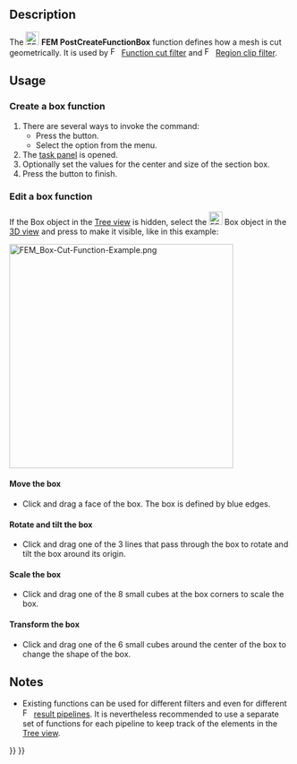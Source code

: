 <languages/>
<translate>

<!--T:17-->
{{Docnav
|[[FEM_PostCreateFunctionCylinder|Cylinder]]
|[[FEM_PostLineplot|Create Lineplot]]
|[[FEM_Workbench|FEM]]
|IconL=FEM_PostCreateFunctionCylinder.svg
|IconR=FEM_PostLineplot.svg
|IconC=Workbench_FEM.svg
}}

<!--T:18-->
{{GuiCommand
|Name=FEM PostCreateFunctionBox
|MenuLocation=Results → Filter Functions → Box
|Workbenches=[[FEM_Workbench|FEM]]
|Version=0.21
|SeeAlso=[[FEM_tutorial|FEM tutorial]]
}}

==Description== <!--T:19-->

<!--T:20-->
The [[Image:FEM_PostCreateFunctionBox.svg|24px]] '''FEM PostCreateFunctionBox''' function defines how a mesh is cut geometrically. It is used by [[Image:FEM_PostFilterCutFunction.svg|16px]] [[FEM_PostFilterCutFunction|Function cut filter]] and [[Image:FEM_PostFilterClipRegion.svg|16px]] [[FEM_PostFilterClipRegion|Region clip filter]].

==Usage== <!--T:21-->

===Create a box function=== <!--T:22-->

<!--T:23-->
# There are several ways to invoke the command:
#* Press the {{Button|[[Image:FEM_PostCreateFunctionBox.svg|16px]] [[FEM_PostCreateFunctionBox|Box]]}} button.
#* Select the {{MenuCommand|Results → Filter Functions → [[Image:FEM_PostCreateFunctionBox.svg|16px]] Box}} option from the menu.
# The [[Task_panel|task panel]] is opened.
# Optionally set the values for the center and size of the section box.
# Press the {{Button|OK}} button to finish.

===Edit a box function=== <!--T:24-->

<!--T:25-->
If the Box object in the [[Tree_view|Tree view]] is hidden, select the [[Image:FEM_PostCreateFunctionBox.svg|24px]] Box object in the [[3D_view|3D view]] and press {{KEY|Space}} to make it visible, like in this example:

</translate>
[[File:FEM_Box-Cut-Function-Example.png|400px]]
<translate>

====Move the box==== <!--T:26-->

<!--T:27-->
* Click and drag a face of the box. The box is defined by blue edges.

====Rotate and tilt the box==== <!--T:28-->

<!--T:29-->
* Click and drag one of the 3 lines that pass through the box to rotate and tilt the box around its origin.

====Scale the box==== <!--T:30-->

<!--T:31-->
* Click and drag one of the 8 small cubes at the box corners to scale the box.

====Transform the box==== <!--T:34-->

<!--T:35-->
* Click and drag one of the 6 small cubes around the center of the box to change the shape of the box.

==Notes== <!--T:32-->

<!--T:33-->
* Existing functions can be used for different filters and even for different [[Image:FEM_PostPipelineFromResult.svg|16px]] [[FEM_PostPipelineFromResult|result pipelines]]. It is nevertheless recommended to use a separate set of functions for each pipeline to keep track of the elements in the [[Tree_view|Tree view]].


<!--T:16-->
{{Docnav
|[[FEM_PostCreateFunctionCylinder|Cylinder]]
|[[FEM_PostLineplot|Create Lineplot]]
|[[FEM_Workbench|FEM]]
|IconL=FEM_PostCreateFunctionCylinder.svg
|IconR=FEM_PostLineplot.svg
|IconC=Workbench_FEM.svg
}}

</translate>
{{FEM Tools navi{{#translation:}}}}
{{Userdocnavi{{#translation:}}}}